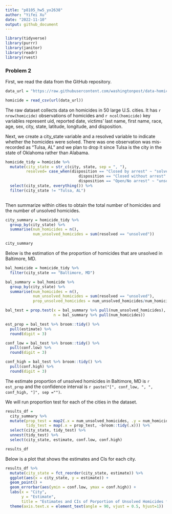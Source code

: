 ```yaml
---
title: "p8105_hw5_yx2638"
author: "Yifei Xu"
date: "2022-11-10"
output: github_document
---
```


```r
library(tidyverse)
library(purrr)
library(janitor)
library(readr)
library(rvest)
```


### Problem 2

First, we read the data from the GitHub repository. 
```r
data_url = "https://raw.githubusercontent.com/washingtonpost/data-homicides/master/homicide-data.csv"

homicide = read_csv(url(data_url)) 
```
The raw dataset collects data on homicides in 50 large U.S. cities. It has `r nrow(homicide)` observations of homicides and `r ncol(homicide)` key variables represent uid, reported date, victims' last name, first name, race, age, sex, city, state, latitude, longitude, and disposition.


Next, we create a city_state variable and a resolved variable to indicate whether the homicides were solved. There was one observation was mis-recorded as "Tulsa, AL" and we plan to drop it since Tulsa is the city in the state of Oklahoma rather than Alabama.
```r
homicide_tidy = homicide %>%
  mutate(city_state = str_c(city, state, sep = ", "),
         resolved= case_when(disposition == "Closed by arrest" ~ "solved",
                                disposition == "Closed without arrest" ~ "unsolved",
                                disposition == "Open/No arrest" ~ "unsolved")) %>% 
  select(city_state, everything()) %>%
  filter(city_state != "Tulsa, AL")
  
```

Then summarize within cities to obtain the total number of homicides and the number of unsolved homicides.
```r
city_summary = homicide_tidy %>%
  group_by(city_state) %>%
  summarise(num_homicides = n(),
            num_unsolved_homicides = sum(resolved == "unsolved")) 

city_summary 
```

Below is the estimation of the proportion of homicides that are unsolved in Baltimore, MD.
```r
bal_homicide = homicide_tidy %>%
  filter(city_state == "Baltimore, MD")

bal_summary = bal_homicide %>%
  group_by(city_state) %>%
  summarise(num_homicides = n(),
            num_unsolved_homicides = sum(resolved == "unsolved"),
            prop_unsolved_homicides = num_unsolved_homicides/num_homicides) 

bal_test = prop.test(x = bal_summary %>% pull(num_unsolved_homicides),
                     n = bal_summary %>% pull(num_homicides))

est_prop = bal_test %>% broom::tidy() %>%
  pull(estimate) %>%
  round(digit = 3)

conf_low = bal_test %>% broom::tidy() %>%
  pull(conf.low) %>%
  round(digit = 3)

conf_high = bal_test %>% broom::tidy() %>%
  pull(conf.high) %>%
  round(digit = 3)

```

The estimate proportion of unsolved homicides in Baltimore, MD is `r est_prop` and the confidence interval is `r paste("[", conf_low, ", ", conf_high, "]", sep ="")`.


We will run proportion test for each of the cities in the dataset.
```r
results_df = 
  city_summary %>% 
  mutate(prop_test = map2(.x = num_unsolved_homicides, .y = num_homicides, ~prop.test(x = .x, n = .y)),
         tidy_test = map(.x = prop_test, ~broom::tidy(.x))) %>% 
  select(city_state, tidy_test) %>% 
  unnest(tidy_test) %>% 
  select(city_state, estimate, conf.low, conf.high)

results_df
```

Below is a plot that shows the estimates and CIs for each city.
```r
results_df %>%
  mutate(city_state = fct_reorder(city_state, estimate)) %>%
  ggplot(aes(x = city_state, y = estimate)) +
  geom_point() +
  geom_errorbar(aes(ymin = conf.low, ymax = conf.high)) +
  labs(x = "City",
       y = "Estimate",
       title = "Estimates and CIs of Porportion of Unsolved Homicides for Each City") +
  theme(axis.text.x = element_text(angle = 90, vjust = 0.5, hjust=1))
```

















